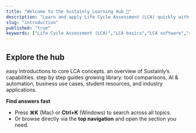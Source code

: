 ```yaml
---
title: "Welcome to the Sustainly Learning Hub 📘"
description: "Learn and apply Life Cycle Assessment (LCA) quickly with Sustainly. Use the top navigation  to explore key sections."
slug: "introduction"
published: "true"
keywords: ["Life Cycle Assessment (LCA)","LCA basics","LCA software","sustainability learning"]
---
```


## Explore the hub

<Card title="LCA Introduction" icon="sparkles" color="#ffffff" horizontal href="https://learn.sustainly.ai/2.LCA-Guideline/introduction">
  easy introductions to core LCA concepts.
</Card>

<Card title="Features" icon="fire" color="#ffffff" horizontal href="https://learn.sustainly.ai/3.Features/Features">
  an overview of Sustainly’s capabilities.
</Card>

<Card title="Tutorials" icon="lightbulb" color="#ffffff" horizontal href="https://learn.sustainly.ai/4.Tutorials/3.simple-example">
  step by step guides
</Card>

<Card title="Articles" icon="book" color="#ffffff" horizontal href="https://learn.sustainly.ai/5.Articles/lca-comparison/1.introduction">
  growing library: tool comparisons, AI & automation, business use cases, student resources, and industry applications.
</Card>

**Find answers fast**

- Press **⌘K** (Mac) or **Ctrl+K** (Windows) to search across all topics.
- Or browse directly via the **top navigation** and open the section you need.